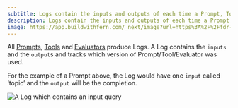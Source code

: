 ```yaml
---
subtitle: Logs contain the inputs and outputs of each time a Prompt, Tool or Evaluator is called.
description: Logs contain the inputs and outputs of each time a Prompt, Tool or Evaluator is called.
image: https://app.buildwithfern.com/_next/image?url=https%3A%2F%2Ffdr-prod-docs-files-public.s3.amazonaws.com%2Fhttps%3A%2F%2Fhumanloop.docs.buildwithfern.com%2F2024-05-30T22%3A44%3A51.828Z%2Fassets%2Fimages%2F5f4671a-Welcome_image.png&w=3840&q=75
---
```


All [Prompts](./prompts), [Tools](./tools) and [Evaluators](./evaluators) produce Logs. A Log contains the `inputs` and the `output`s and tracks which version of Prompt/Tool/Evaluator was used.

For the example of a Prompt above, the Log would have one `input` called ‘topic’ and the `output` will be the completion.

<Frame caption="A Log which contains an input called query and which resulted in two tool calls from the model.">

![A Log which contains an input query](../../assets/images/log-drawer.png)

</Frame>
